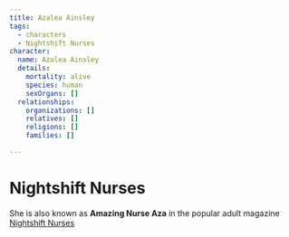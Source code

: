 ```yaml
---
title: Azalea Ainsley
tags:
  - characters
  - Nightshift Nurses
character:
  name: Azalea Ainsley
  details:
    mortality: alive
    species: human
    sexOrgans: []
  relationships:
    organizations: []
    relatives: []
    religions: []
    families: []

---
```


<Stub />

# Nightshift Nurses

She is also known as **Amazing Nurse Aza** in the popular adult magazine
[Nightshift Nurses](/organizations/nightshift-nurses/)
